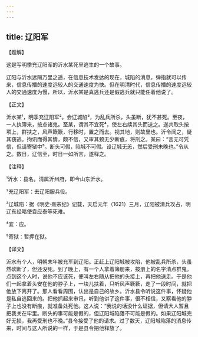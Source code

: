 ```yaml
---
---
---
```

title: 辽阳军
---




【题解】


这是写明季充辽阳军的沂水某死里逃生的一个故事。

辽阳与沂水远隔万里之遥，在信息技术发达的现在，城陷的消息，弹指就可以传来，信息传播的速度远较人的交通速度为快。但在明清时代，信息传播的速度远较人的交通速度为慢，所以，沂水某是真逃兵还是假逃兵就只能任着他说了。


【正文】

沂水某¹，明季充辽阳军²。会辽城陷³，为乱兵所杀，头虽断，犹不甚死。至夜，一人执簿来，按点诸鬼。至某，谓其不宜死⁴，使左右续其头而送之。遂共取头按项上，群扶之，风声簌簌，行移时，置之而去。视其地，则故里也。沂令闻之，疑其窃逃。拘讯而得其情，颇不信，又审其颈无少断痕，将刑之。某曰：“言无可凭信，但请寄狱中⁵。断头可假，陷城不可假。设辽城无恙，然后受刑未晚也。”令从之。数日，辽信至，时日一如所言，遂释之。

【注释】


¹沂水：县名。清属沂州府，即今山东沂水。

²充辽阳军：去辽阳服兵役。

³辽城陷：据《明史·熹宗纪》记载，天启元年（1621）三月，辽阳被清兵攻占，明辽东经略使袁应泰等死难。

⁴宜：应。

⁵寄狱：暂押在狱。





【译文】


沂水有个人，明朝末年被充军到辽阳。正赶上辽阳城被攻陷，他被乱兵所杀，头虽然砍断了，但还没死。到了晚上，有一个人拿着簿册来，按册上的名字清点群鬼。点到这个人时，说他不应该死，便叫左右随从把他的头接上，再把他送走。于是他们一起拿着头安在他的脖子上，一块儿扶着，只听风声簌簌，走了一段时间，就把他放下离开了。那人看看周围，认出是自己的故乡。沂水县令听说这件事，怀疑他是私自逃回来的。把他抓起来审讯，听到他讲了这件事，很不相信，又察看他的脖子上也没有断痕，就准备处死他。这人说：“我说的话没什么证据，但请大人暂且把我关在牢里。断头的事可能是假的，但辽阳城陷落不可能是假的。如果辽阳城完好无损，我再受刑也不晚。”县令接受了他的请求。过了数天，辽阳城陷落的消息传来，时间与这人所说的一样，于是县令把他释放了。